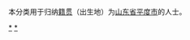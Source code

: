 {{Catnav|頁面分類|各種主題的頁面分類|依中国各省来作的分类|各地中国人|山东人|青岛人}}
{{Catnav|頁面分類|人物|各國人物|中国人|各地中国人|山东人|青岛人}}

本分类用于归纳[[籍贯|籍贯]]（出生地）为[[山东省|山东省]][[平度市|平度市]]的人士。

[[Category:青岛人|*]]
[[Category:平度市|*]]